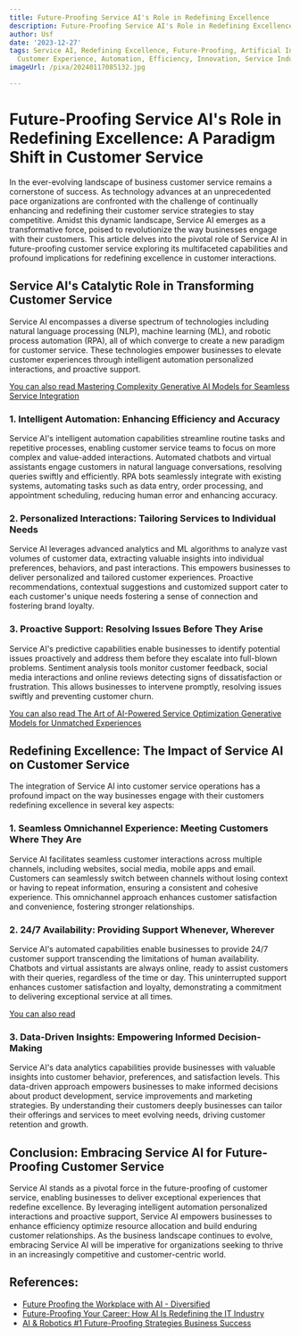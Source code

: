 ```yaml
---
title: Future-Proofing Service AI's Role in Redefining Excellence
description: Future-Proofing Service AI's Role in Redefining Excellence
author: Usf
date: '2023-12-27'
tags: Service AI, Redefining Excellence, Future-Proofing, Artificial Intelligence,
  Customer Experience, Automation, Efficiency, Innovation, Service Industry
imageUrl: /pixa/20240117085132.jpg

---
```

# Future-Proofing Service AI's Role in Redefining Excellence: A Paradigm Shift in Customer Service

In the ever-evolving  landscape  of  business customer service remains a cornerstone of success. As technology advances at an unprecedented pace  organizations are  confronted with  the challenge of continually enhancing and  redefining their  customer service strategies  to  stay competitive. Amidst this dynamic  landscape, Service AI emerges as  a  transformative force, poised to revolutionize the  way businesses  engage with their customers. This article delves into the pivotal role of Service AI  in future-proofing customer service exploring its multifaceted  capabilities and profound implications for redefining excellence in customer interactions.

## Service AI's Catalytic Role in Transforming Customer Service

Service AI encompasses a diverse spectrum of technologies including natural language processing  (NLP), machine learning (ML), and robotic process automation (RPA), all of which converge to create a new paradigm for customer service. These technologies empower businesses to elevate customer experiences  through intelligent automation personalized interactions, and proactive  support.

[You can also  read  Mastering Complexity  Generative AI Models for Seamless Service Integration](Mastering%20Complexity%20Generative%20AI%20Models%20for%20Seamless%20Service%20Integration)


### 1. Intelligent Automation: Enhancing Efficiency  and Accuracy

Service AI's  intelligent automation capabilities streamline routine tasks and  repetitive processes, enabling customer service teams to focus  on more complex and value-added interactions. Automated chatbots and virtual assistants engage customers in natural language conversations, resolving queries swiftly and efficiently. RPA bots seamlessly integrate with existing systems,  automating tasks  such as data entry, order processing, and appointment scheduling, reducing human error and enhancing accuracy.

### 2. Personalized Interactions:  Tailoring Services to Individual Needs

Service AI leverages advanced analytics and ML algorithms  to analyze vast volumes of customer data, extracting valuable insights into individual preferences, behaviors, and past interactions. This empowers businesses to deliver personalized and tailored customer experiences. Proactive recommendations, contextual suggestions and customized support cater to each  customer's unique needs fostering a sense of connection and fostering  brand loyalty.

### 3. Proactive Support: Resolving Issues Before They Arise

Service AI's predictive capabilities enable businesses to identify potential issues proactively  and  address them before they escalate into full-blown problems. Sentiment analysis tools  monitor customer feedback,  social media interactions and  online reviews  detecting signs of dissatisfaction or frustration.  This allows  businesses  to intervene promptly, resolving issues swiftly  and preventing customer churn.

[You can also read The Art of AI-Powered Service Optimization Generative Models  for Unmatched Experiences](The%20Art%20of%20AI-Powered%20Service%20Optimization%20Generative%20Models%20for%20Unmatched%20Experiences)


## Redefining Excellence: The Impact of  Service AI on Customer Service

The integration of Service AI into customer service  operations has a profound impact on the way businesses engage with their customers redefining excellence in several key aspects:

### 1. Seamless Omnichannel Experience: Meeting Customers Where They Are

Service AI facilitates seamless customer interactions across multiple  channels, including websites, social media, mobile apps and email. Customers can seamlessly switch between channels without  losing context or having to repeat information, ensuring a consistent and cohesive experience. This omnichannel  approach enhances customer satisfaction and convenience, fostering stronger relationships.

###  2. 24/7 Availability: Providing Support Whenever, Wherever

Service AI's automated capabilities enable businesses to provide 24/7 customer support transcending the limitations of human availability. Chatbots and virtual assistants  are always online, ready to assist customers with their queries, regardless of the time or day. This uninterrupted support  enhances  customer satisfaction and loyalty, demonstrating a commitment to delivering exceptional service at all  times.

[You can also read ]()


### 3. Data-Driven Insights: Empowering Informed Decision-Making

Service AI's data analytics capabilities provide businesses with valuable insights into customer behavior, preferences, and satisfaction levels. This data-driven approach empowers businesses to make informed decisions about product development, service improvements and marketing strategies. By understanding their customers deeply businesses can tailor their offerings and  services  to meet  evolving  needs, driving customer retention and growth.

## Conclusion: Embracing Service AI  for Future-Proofing Customer Service

Service AI  stands as a pivotal force in the future-proofing of customer service, enabling businesses to deliver exceptional experiences that redefine excellence. By leveraging intelligent automation personalized interactions and proactive support, Service AI empowers businesses to enhance  efficiency optimize resource allocation  and build enduring customer  relationships. As the business landscape  continues to evolve, embracing Service AI  will be imperative for organizations seeking to thrive in an increasingly competitive and  customer-centric world.

## References:
- [Future Proofing the Workplace with AI - Diversified](https://onediversified.com/future-proofing-the-workplace-with-ai/)
- [Future-Proofing Your Career: How AI Is Redefining the IT Industry](https://www.linkedin.com/pulse/future-proofing-your-career-how-ai-redefining-sridhar-jammalamadaka-2cejc)
- [AI & Robotics #1 Future-Proofing Strategies Business Success](https://hyscaler.com/insights/ai-robotics-future-proofing-strategies/)
